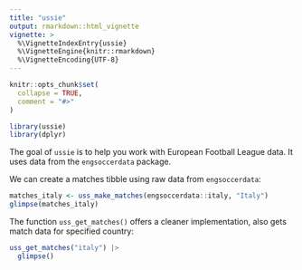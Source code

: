 ```yaml
---
title: "ussie"
output: rmarkdown::html_vignette
vignette: >
  %\VignetteIndexEntry{ussie}
  %\VignetteEngine{knitr::rmarkdown}
  %\VignetteEncoding{UTF-8}
---
```


```r
knitr::opts_chunk$set(
  collapse = TRUE,
  comment = "#>"
)
```

```r
library(ussie)
library(dplyr)
```

The goal of `ussie` is to help you work with European Football League data. It uses data from the `engsoccerdata` package.

We can create a matches tibble using raw data from `engsoccerdata`:

```r
matches_italy <- uss_make_matches(engsoccerdata::italy, "Italy")
glimpse(matches_italy)
```

The function `uss_get_matches()` offers a cleaner implementation, also gets match data for specified country:

```r
uss_get_matches("italy") |> 
  glimpse()
```
